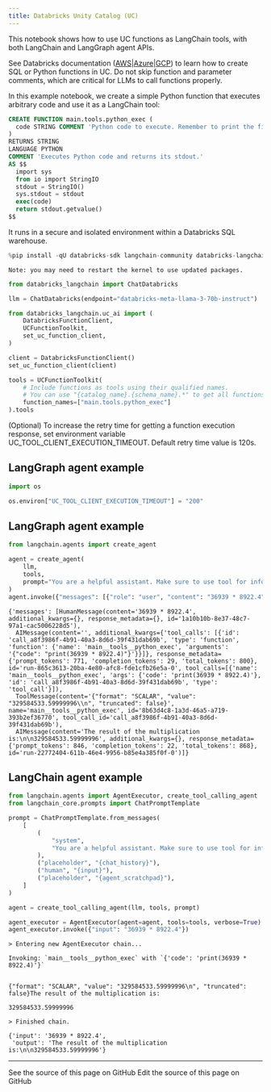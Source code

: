 ```yaml
---
title: Databricks Unity Catalog (UC)
---
```


This notebook shows how to use UC functions as LangChain tools, with both LangChain and LangGraph agent APIs.

See Databricks documentation ([AWS](https://docs.databricks.com/en/sql/language-manual/sql-ref-syntax-ddl-create-sql-function.html)|[Azure](https://learn.microsoft.com/en-us/azure/databricks/sql/language-manual/sql-ref-syntax-ddl-create-sql-function)|[GCP](https://docs.gcp.databricks.com/en/sql/language-manual/sql-ref-syntax-ddl-create-sql-function.html)) to learn how to create SQL or Python functions in UC. Do not skip function and parameter comments, which are critical for LLMs to call functions properly.

In this example notebook, we create a simple Python function that executes arbitrary code and use it as a LangChain tool:

```sql
CREATE FUNCTION main.tools.python_exec (
  code STRING COMMENT 'Python code to execute. Remember to print the final result to stdout.'
)
RETURNS STRING
LANGUAGE PYTHON
COMMENT 'Executes Python code and returns its stdout.'
AS $$
  import sys
  from io import StringIO
  stdout = StringIO()
  sys.stdout = stdout
  exec(code)
  return stdout.getvalue()
$$
```

It runs in a secure and isolated environment within a Databricks SQL warehouse.

```python
%pip install -qU databricks-sdk langchain-community databricks-langchain langgraph mlflow
```

```output
Note: you may need to restart the kernel to use updated packages.
```

```python
from databricks_langchain import ChatDatabricks

llm = ChatDatabricks(endpoint="databricks-meta-llama-3-70b-instruct")
```

```python
from databricks_langchain.uc_ai import (
    DatabricksFunctionClient,
    UCFunctionToolkit,
    set_uc_function_client,
)

client = DatabricksFunctionClient()
set_uc_function_client(client)

tools = UCFunctionToolkit(
    # Include functions as tools using their qualified names.
    # You can use "{catalog_name}.{schema_name}.*" to get all functions in a schema.
    function_names=["main.tools.python_exec"]
).tools
```

(Optional) To increase the retry time for getting a function execution response, set environment variable UC_TOOL_CLIENT_EXECUTION_TIMEOUT. Default retry time value is 120s.

## LangGraph agent example

```python
import os

os.environ["UC_TOOL_CLIENT_EXECUTION_TIMEOUT"] = "200"
```

## LangGraph agent example

```python
from langchain.agents import create_agent

agent = create_agent(
    llm,
    tools,
    prompt="You are a helpful assistant. Make sure to use tool for information.",
)
agent.invoke({"messages": [{"role": "user", "content": "36939 * 8922.4"}]})
```

```output
{'messages': [HumanMessage(content='36939 * 8922.4', additional_kwargs={}, response_metadata={}, id='1a10b10b-8e37-48c7-97a1-cac5006228d5'),
  AIMessage(content='', additional_kwargs={'tool_calls': [{'id': 'call_a8f3986f-4b91-40a3-8d6d-39f431dab69b', 'type': 'function', 'function': {'name': 'main__tools__python_exec', 'arguments': '{"code": "print(36939 * 8922.4)"}'}}]}, response_metadata={'prompt_tokens': 771, 'completion_tokens': 29, 'total_tokens': 800}, id='run-865c3613-20ba-4e80-afc8-fde1cfb26e5a-0', tool_calls=[{'name': 'main__tools__python_exec', 'args': {'code': 'print(36939 * 8922.4)'}, 'id': 'call_a8f3986f-4b91-40a3-8d6d-39f431dab69b', 'type': 'tool_call'}]),
  ToolMessage(content='{"format": "SCALAR", "value": "329584533.59999996\\n", "truncated": false}', name='main__tools__python_exec', id='8b63d4c8-1a3d-46a5-a719-393b2ef36770', tool_call_id='call_a8f3986f-4b91-40a3-8d6d-39f431dab69b'),
  AIMessage(content='The result of the multiplication is:\n\n329584533.59999996', additional_kwargs={}, response_metadata={'prompt_tokens': 846, 'completion_tokens': 22, 'total_tokens': 868}, id='run-22772404-611b-46e4-9956-b85e4a385f0f-0')]}
```

## LangChain agent example

```python
from langchain.agents import AgentExecutor, create_tool_calling_agent
from langchain_core.prompts import ChatPromptTemplate

prompt = ChatPromptTemplate.from_messages(
    [
        (
            "system",
            "You are a helpful assistant. Make sure to use tool for information.",
        ),
        ("placeholder", "{chat_history}"),
        ("human", "{input}"),
        ("placeholder", "{agent_scratchpad}"),
    ]
)

agent = create_tool_calling_agent(llm, tools, prompt)
```

```python
agent_executor = AgentExecutor(agent=agent, tools=tools, verbose=True)
agent_executor.invoke({"input": "36939 * 8922.4"})
```

```output
> Entering new AgentExecutor chain...

Invoking: `main__tools__python_exec` with `{'code': 'print(36939 * 8922.4)'}`


{"format": "SCALAR", "value": "329584533.59999996\n", "truncated": false}The result of the multiplication is:

329584533.59999996

> Finished chain.
```

```output
{'input': '36939 * 8922.4',
 'output': 'The result of the multiplication is:\n\n329584533.59999996'}
```

---

<CardGroup cols={2}>
  <Card title="View Source" icon="eye" href="https://github.com/langchain-ai/docs/blob/main/src/oss/python/integrations/tools/databricks.mdx">
    See the source of this page on GitHub
  </Card>
  <Card title="Edit Source" icon="pen-to-square" href="https://github.com/langchain-ai/docs/edit/main/src/oss/python/integrations/tools/databricks.mdx">
    Edit the source of this page on GitHub
  </Card>
</CardGroup>
